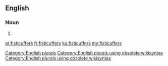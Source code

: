 ==English==

===Noun===
{{head|en}}

# {{plural of|fisticuffer}}

[[Category:English plurals]][[Category:English plurals using obsolete wikisyntax]][[Category:English plurals using obsolete wikisyntax]]

[[ar:fisticuffers]]
[[fr:fisticuffers]]
[[ku:fisticuffers]]
[[my:fisticuffers]]